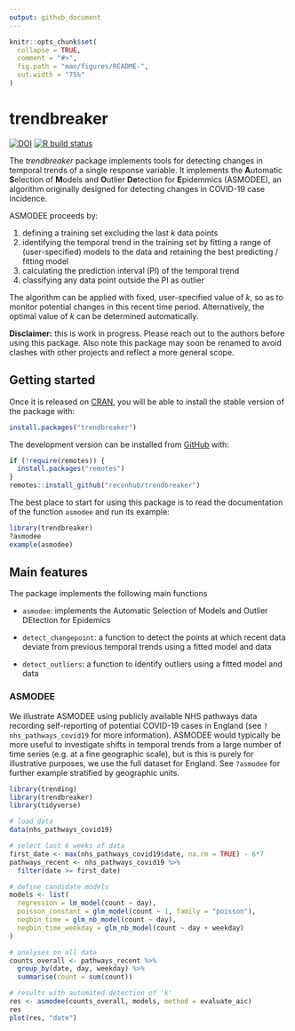 ```yaml
---
output: github_document
---
```


<!-- README.md is generated from README.Rmd. Please edit that file -->

```r
knitr::opts_chunk$set(
  collapse = TRUE,
  comment = "#>",
  fig.path = "man/figures/README-",
  out.width = "75%"
)
```

# trendbreaker

<!-- badges: start -->
[![DOI](https://zenodo.org/badge/DOI/10.5281/zenodo.3888494.svg)](https://doi.org/10.5281/zenodo.3888494)
[![R build status](https://github.com/reconhub/trendbreaker/workflows/R-CMD-check/badge.svg)](https://github.com/reconhub/trendbreaker/actions)
<!-- badges: end -->

The *trendbreaker* package implements tools for detecting changes in temporal
trends of a single response variable. It implements the **A**utomatic 
**S**election of **M**odels and **O**utlier **De**tection for **E**pidemmics 
(ASMODEE), an algorithm originally designed for detecting changes in COVID-19 
case incidence. 

ASMODEE proceeds by:

1. defining a training set excluding the last *k* data points
2. identifying the temporal trend in the training set by fitting a range of
   (user-specified) models to the data and retaining the best predicting /
   fitting model
3. calculating the prediction interval (PI) of the temporal trend
4. classifying any data point outside the PI as outlier

The algorithm can be applied with fixed, user-specified value of *k*, so as to
monitor potential changes in this recent time period. Alternatively, the optimal
value of *k* can be determined automatically.

**Disclaimer:** this is work in progress. Please reach out to the authors before
using this package. Also note this package may soon be renamed to avoid clashes
with other projects and reflect a more general scope.


## Getting started

Once it is released on [CRAN](https://CRAN.R-project.org), you will be able to
install the stable version of the package with:

``` r
install.packages("trendbreaker")
```

The development version can be installed from [GitHub](https://github.com/) with:

``` r
if (!require(remotes)) {
  install.packages("remotes")
}
remotes::install_github("reconhub/trendbreaker")
```

The best place to start for using this package is to read the documentation of
the function `asmodee` and run its example:

```r
library(trendbreaker)
?asmodee
example(asmodee)
```


## Main features

The package implements the following main functions

* `asmodee`: implements the Automatic Selection of Models and Outlier DEtection
  for Epidemics
  
* `detect_changepoint`: a function to detect the points at which recent data
  deviate from previous temporal trends using a fitted model and
  data

* `detect_outliers`: a function to identify outliers using a fitted model and
  data
  


### ASMODEE

We illustrate ASMODEE using publicly available NHS pathways data recording
self-reporting of potential COVID-19 cases in England (see `
?nhs_pathways_covid19` for more information). ASMODEE would typically be more
useful to investigate shifts in temporal trends from a large number of time
series (e.g. at a fine geographic scale), but is this is purely for illustrative
purposes, we use the full dataset for England. See `?asmodee` for further
example stratified by geographic units.

```r
library(trending)
library(trendbreaker)
library(tidyverse)

# load data
data(nhs_pathways_covid19)

# select last 6 weeks of data
first_date <- max(nhs_pathways_covid19$date, na.rm = TRUE) - 6*7
pathways_recent <- nhs_pathways_covid19 %>%
  filter(date >= first_date)

# define candidate models
models <- list(
  regression = lm_model(count ~ day),
  poisson_constant = glm_model(count ~ 1, family = "poisson"),
  negbin_time = glm_nb_model(count ~ day),
  negbin_time_weekday = glm_nb_model(count ~ day + weekday)
)

# analyses on all data
counts_overall <- pathways_recent %>%
  group_by(date, day, weekday) %>%
  summarise(count = sum(count))

# results with automated detection of 'k'
res <- asmodee(counts_overall, models, method = evaluate_aic)
res
plot(res, "date")

```
